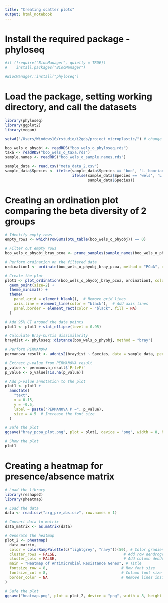 ```yaml
---
title: "Creating scatter plots"
output: html_notebook
---
```


# Install the required package - phyloseq
```r
#if (!require("BiocManager", quietly = TRUE))
#    install.packages("BiocManager")

#BiocManager::install("phyloseq")
```
# Load the package, setting working directory, and call the datasets
```r
library(phyloseq)
library(ggplot2)
library(vegan)

setwd("/Users/Windows10/rstudio/i2gds/project_microplastic/") # change this to your working directory - the place where all your files are located

boo_wels_o_phyobj <- readRDS("boo_wels_o_phyloseq.rds")
taxa <- readRDS("boo_wels_o_taxa.rds")
sample.names <- readRDS("boo_wels_o_sample.names.rds")

sample_data <- read.csv("meta_data_2.csv")
sample_data$Species <- ifelse(sample_data$Species == 'boo', 'L. booriae', 
                              ifelse(sample_data$Species == 'wels', 'L. welshimeri', 
                                     sample_data$Species))
```

# Creating an ordination plot comparing the beta diversity of 2 groups
```r
# Identify empty rows
empty_rows <- which(rowSums(otu_table(boo_wels_o_phyobj)) == 0)

# Filter out empty rows
boo_wels_o_phyobj_bray_pcoa <- prune_samples(sample_names(boo_wels_o_phyobj)[-empty_rows], boo_wels_o_phyobj)

# Perform ordination on the filtered data
ordination1 <- ordinate(boo_wels_o_phyobj_bray_pcoa, method = "PCoA", distance = "bray")

# Create the plot
plot1 <- plot_ordination(boo_wels_o_phyobj_bray_pcoa, ordination1, color="Species", title="Bray PCoA") +
  geom_point(size=2) +
  theme_minimal() +
  theme(
    panel.grid = element_blank(),  # Remove grid lines
    axis.line = element_line(color = "black"),  # Add axis lines
    panel.border = element_rect(color = "black", fill = NA)
  )

# Add 95% CI around the data points
plot1 <- plot1 + stat_ellipse(level = 0.95)

# Calculate Bray-Curtis dissimilarity
braydist <- phyloseq::distance(boo_wels_o_phyobj, method = "bray")

# Perform PERMANOVA
permanova_result <- adonis2(braydist ~ Species, data = sample_data, permutations = 999)

# Extract p-value from PERMANOVA result
p_value <- permanova_result$`Pr(>F)`
p_value <- p_value[!is.na(p_value)]

# Add p-value annotation to the plot
plot1 <- plot1 +
  annotate(
    "text",
    x = 0.15,
    y = -0.5,
    label = paste("PERMANOVA P =", p_value),
    size = 4.5  # Increase the font size
  )

# Safe the plot
ggsave("bray_pcoa_plot.png", plot = plot1, device = "png", width = 8, height = 6)

# Show the plot
plot1
```

# Creating a heatmap for presence/absence matrix
```r
# Load the library
library(reshape2)
library(pheatmap)

# Load the data
data <- read.csv("arg_pre_abs.csv", row.names = 1)

# Convert data to matrix
data_matrix <- as.matrix(data)

# Generate the heatmap
plot_2 <- pheatmap(
  data_matrix,
  color = colorRampPalette(c("lightgrey", "navy"))(50), # Color gradient
  cluster_rows = FALSE,                              # Add row dendrogram
  cluster_cols = FALSE,                              # Add column dendrogram
  main = "Heatmap of Antimicrobial Resistance Genes", # Title
  fontsize_row = 8,                                 # Row font size
  fontsize_col = 8,                                 # Column font size
  border_color = NA                                 # Remove lines inside the heatmap
)

# Safe the plot
ggsave("heatmap.png", plot = plot_2, device = "png", width = 8, height = 6)
```